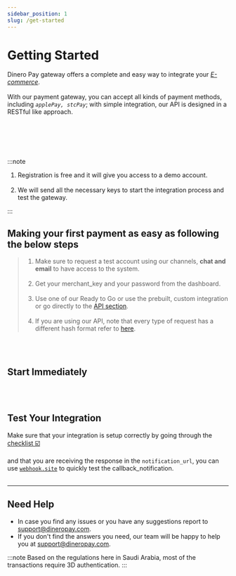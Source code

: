 ```yaml
---
sidebar_position: 1
slug: /get-started
---
```


# Getting Started

Dinero Pay gateway offers a complete and easy way to integrate your <u>_E-commerce_</u>.<br></br>
With our payment gateway, you can accept all kinds of payment methods, including _`applePay, stcPay`_; with simple integration, our API is designed in a RESTful like approach.

<br></br>
<br></br>

:::note

1. Registration is free and it will give you access to a demo account.<br></br>
2. We will send all the necessary keys to start the integration process and test the gateway.

:::

## Making your first payment as easy as following the below steps

> 1. Make sure to request a test account using our channels, **chat and email** to have access to the system.<br></br>
> 2. Get your merchant_key and your password from the dashboard.<br></br>
> 3. Use one of our Ready to Go or use the prebuilt, custom integration or go directly to the [API section](../../api).<br></br>
> 4. If you are using our API, note that every type of request has a different hash format refer to [here](../authentication/hash-validation).

<br></br>

## Start Immediately


<br></br>
<div
  class="WrapperIntro"
  style={{ display: "flex", justifyContent: "space-between" }}
>
  <Card type="plugin" link="../ready_to_go/plugins" text="Plugin" />
  <Card type="api" link="../../api" text="API" />
  <Card type="integration" link="../integration" text="Integration" />
</div>

## Test Your Integration

Make sure that your integration is setup correctly by going through the [checklist ☑️](/Testing/checklist) <br></br>
and that you are receiving the response in the `notification_url`, you can use [`webhook.site`](https://webhook.site/) to quickly test the callback_notification. <br></br>

---

## Need Help

- In case you find any issues or you have any suggestions report to support@dineropay.com.
- If you don't find the answers you need, our team will be happy to help you at [support@dineropay.com](mailto:support@dineropay.com).

:::note
Based on the regulations here in Saudi Arabia, most of the transactions require 3D authentication.
:::
